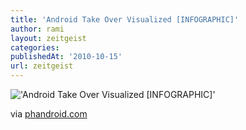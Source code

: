 ```yaml
---
title: 'Android Take Over Visualized [INFOGRAPHIC]'
author: rami
layout: zeitgeist
categories:
publishedAt: '2010-10-15'
url: zeitgeist
---
```


!['Android Take Over Visualized [INFOGRAPHIC]'](/assets/images/content/zeitgeist/android-take-over-visualized.jpg)

via <a href="http://phandroid.com/wp-content/uploads/2010/10/go-androids-r4.jpg">phandroid.com</a>
